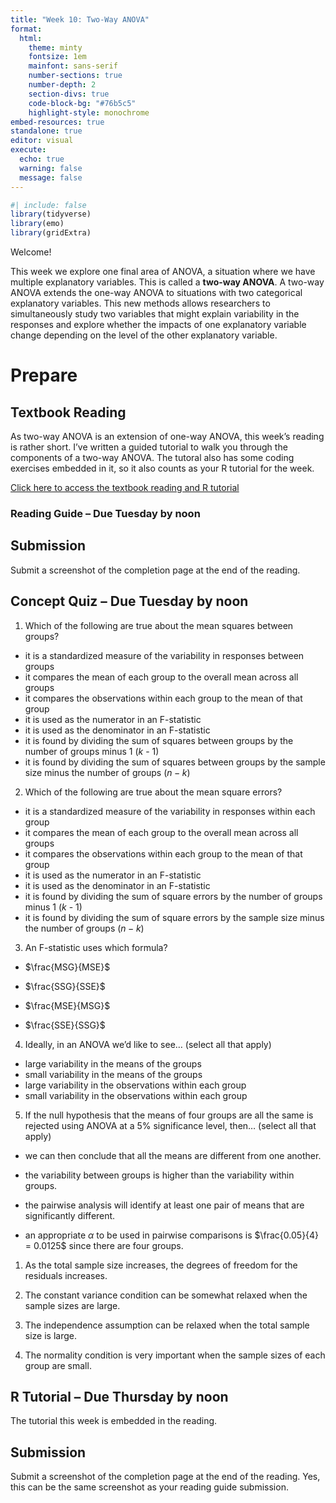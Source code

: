 ```yaml
---
title: "Week 10: Two-Way ANOVA"
format: 
  html: 
    theme: minty
    fontsize: 1em
    mainfont: sans-serif
    number-sections: true
    number-depth: 2
    section-divs: true
    code-block-bg: "#76b5c5"
    highlight-style: monochrome
embed-resources: true
standalone: true
editor: visual
execute: 
  echo: true
  warning: false
  message: false
---
```


```r
#| include: false
library(tidyverse)
library(emo)
library(gridExtra)
```


Welcome!

This week we explore one final area of ANOVA, a situation where we have multiple explanatory variables. This is called a **two-way ANOVA**. A two-way ANOVA extends the one-way ANOVA to situations with two categorical explanatory variables. This new methods allows researchers to simultaneously study two variables that might explain variability in the responses and explore whether the impacts of one explanatory variable change depending on the level of the other explanatory variable.

# Prepare

## Textbook Reading

As two-way ANOVA is an extension of one-way ANOVA, this week's reading is rather short. I've written a guided tutorial to walk you through the components of a two-way ANOVA. The tutoral also has some coding exercises embedded in it, so it also counts as your R tutorial for the week. 

[Click here to access the textbook reading and R tutorial](tutorial/week-10.html)

### Reading Guide -- Due Tuesday by noon

::: callout-note
# Submission

Submit a screenshot of the completion page at the end of the reading. 
:::

## Concept Quiz -- Due Tuesday by noon

1. Which of the following are true about the mean squares between groups?

- it is a standardized measure of the variability in responses between groups
- it compares the mean of each group to the overall mean across all groups
- it compares the observations within each group to the mean of that group
- it is used as the numerator in an F-statistic
- it is used as the denominator in an F-statistic
- it is found by dividing the sum of squares between groups by the number of 
groups minus 1 ($k$ - 1)
- it is found by dividing the sum of squares between groups by the sample size
minus the number of groups ($n - k$)

2. Which of the following are true about the mean square errors?

- it is a standardized measure of the variability in responses within each 
group
- it compares the mean of each group to the overall mean across all groups
- it compares the observations within each group to the mean of that group
- it is used as the numerator in an F-statistic
- it is used as the denominator in an F-statistic
- it is found by dividing the sum of square errors by the number of groups
minus 1 ($k$ - 1)
- it is found by dividing the sum of square errors by the sample size minus 
the number of groups ($n - k$)

3. An F-statistic uses which formula? 

- $\frac{MSG}{MSE}$

- $\frac{SSG}{SSE}$

- $\frac{MSE}{MSG}$

- $\frac{SSE}{SSG}$

4. Ideally, in an ANOVA we'd like to see... (select all that apply)

- large variability in the means of the groups 
- small variability in the means of the groups 
- large variability in the observations within each group
- small variability in the observations within each group

5. If the null hypothesis that the means of four groups are all the same is
rejected using ANOVA at a 5% significance level, then... (select all that apply)

- we can then conclude that all the means are different from one another.

- the variability between groups is higher than the variability within groups.

- the pairwise analysis will identify at least one pair of means that are
significantly different.

- an appropriate $\alpha$ to be used in pairwise comparisons is
$\frac{0.05}{4} = 0.0125$ since there are four groups.
 
1. As the total sample size increases, the degrees of freedom for the residuals
increases.

2. The constant variance condition can be somewhat relaxed when the sample sizes
are large.

3. The independence assumption can be relaxed when the total sample size is
large.

4. The normality condition is very important when the sample sizes of each 
group are small. 

## R Tutorial -- Due Thursday by noon

The tutorial this week is embedded in the reading. 

::: callout-note
# Submission

Submit a screenshot of the completion page at the end of the reading. Yes, this can be the same screenshot as your reading guide submission. 
:::

